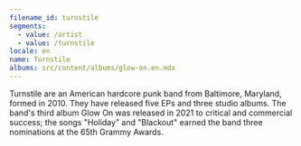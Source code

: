 ```yaml
---
filename_id: turnstile
segments:
  - value: /artist
  - value: /turnstile
locale: en
name: Turnstile
albums: src/content/albums/glow-on.en.mdx
---
```


Turnstile are an American hardcore punk band from Baltimore, Maryland, formed in 2010. They have released five EPs and three studio albums. The band's third album Glow On was released in 2021 to critical and commercial success; the songs "Holiday" and "Blackout" earned the band three nominations at the 65th Grammy Awards.
